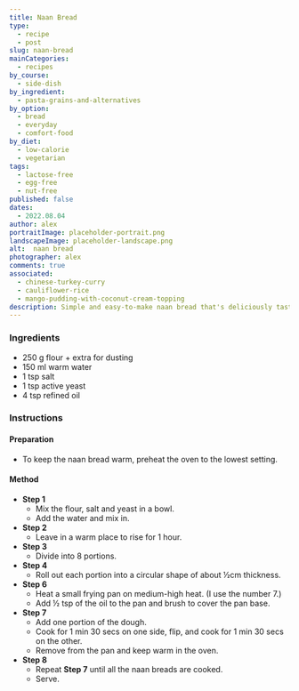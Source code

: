 ```yaml
---
title: Naan Bread
type:
  - recipe
  - post
slug: naan-bread
mainCategories: 
  - recipes
by_course:
  - side-dish
by_ingredient:
  - pasta-grains-and-alternatives
by_option:
  - bread
  - everyday
  - comfort-food
by_diet:
  - low-calorie
  - vegetarian
tags:
  - lactose-free
  - egg-free
  - nut-free
published: false
dates:
  - 2022.08.04
author: alex
portraitImage: placeholder-portrait.png
landscapeImage: placeholder-landscape.png
alt:  naan bread
photographer: alex
comments: true
associated: 
  - chinese-turkey-curry
  - cauliflower-rice
  - mango-pudding-with-coconut-cream-topping
description: Simple and easy-to-make naan bread that's deliciously tasty.
---
```


<Ingredients>

### Ingredients
    
  - 250 g flour + extra for dusting
  - 150 ml warm water
  - 1 tsp salt
  - 1 tsp active yeast
  - 4 tsp refined oil

</Ingredients>

<Instructions>

### Instructions

#### Preparation

  - To keep the naan bread warm, preheat the oven to the lowest setting.

#### Method

  - **Step 1**
    - Mix the flour, salt and yeast in a bowl.
    - Add the water and mix in.
  - **Step 2**
    - Leave in a warm place to rise for 1 hour.
  - **Step 3**
    - Divide into 8 portions.
  - **Step 4**
    - Roll out each portion into a circular shape of about ½cm thickness.
  - **Step 6**
    - Heat a small frying pan on medium-high heat. (I use the number 7.)
    - Add ½ tsp of the oil to the pan and brush to cover the pan base.
  - **Step 7**
    - Add one portion of the dough.
    - Cook for 1 min 30 secs on one side, flip, and cook for 1 min 30 secs on the other.
    - Remove from the pan and keep warm in the oven.
  - **Step 8**
    - Repeat **Step 7** until all the naan breads are cooked.
    - Serve.

</Instructions>